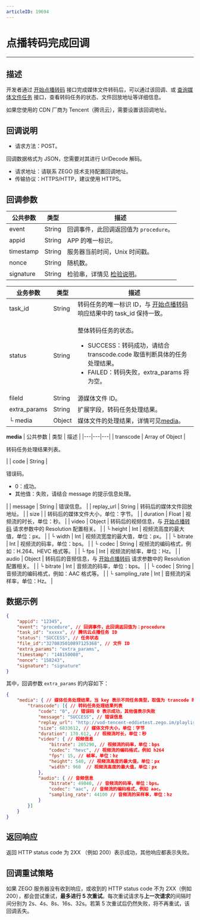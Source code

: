 ```yaml
---
articleID: 19694
---
```



# 点播转码完成回调

- - -

## 描述

开发者通过 [开始点播转码](!Start_onDemand_transcoding) 接口完成媒体文件转码后，可以通过该回调、或 [查询媒体文件任务](!DescribeMediaTask) 接口，查看转码任务的状态、文件回放地址等详细信息。

<Warning title="注意">


如果您使用的 CDN 厂商为 Tencent（腾讯云），需要设置该回调地址。

</Warning>




## 回调说明

- 请求方法：POST。

<Note title="说明">

  回调数据格式为 JSON，您需要对其进行 UrlDecode 解码。
   
</Note>



- 请求地址：请联系 ZEGO 技术支持配置回调地址。
- 传输协议：HTTPS/HTTP，建议使用 HTTPS。

## 回调参数

| 公共参数 | 类型 | 描述 |
|---|---|---|
| event | String | 回调事件，此回调返回值为 <code>procedure</code>。 |
| appid | String | APP 的唯一标识。 |
| timestamp | String | 服务器当前时间，Unix 时间戳。 |
| nonce | String | 随机数。 |
| signature | String | 检验串，详情见 [检验说明](!Callback/Overview)。 |

| 业务参数 | 类型 | 描述 |
|---|---|---|
| task_id | String | 转码任务的唯一标识 ID，与 <a href="!Start_onDemand_transcoding" target="balnk">开始点播转码</a> 响应结果中的 task_id 保持一致。 |
| status | String | <p>整体转码任务的状态。</p><ul><li>SUCCESS：转码成功，请结合 transcode.code 取值判断具体的任务处理结果。</li><li>FAILED：转码失败，extra_params 将为空。</li></ul> |
| fileId | String | 源媒体文件 ID。 |
| extra_params | String | 扩展字段，转码任务处理结果。 |
| └ media | Object | 媒体文件的处理结果，详情可见[media](#media)。 |

<a id="media"></a>
**media**
| 公共参数 | 类型 | 描述 |
|---|---|---|
| transcode | Array of Object | <p>转码任务处理结果列表。</p> |
| code | String | <p>错误码。</p><ul><li>0：成功。</li><li>其他值：失败，请结合 message 的提示信息处理。</li></ul> |
| message | String | 错误信息。 |
| replay_url | String | 转码后的媒体文件回放地址。 |
| size |  | 转码后的媒体文件大小，单位：字节。 |
| duration | Float | 视频流的时长，单位：秒。 |
| video | Object | 转码后的视频信息，与 <a href="!Start_onDemand_transcoding" target="balnk">开始点播转码</a> 请求参数中的 Resolution 配置相关。 |
| └ height | Int | 视频流高度的最大值，单位：px。 |
| └ width | Int | 视频流宽度的最大值，单位：px。 |
| └ bitrate | Int | 视频流的码率，单位：bps。 |
| └ codec | String | 视频流的编码格式，例如：H.264、HEVC 格式等。 |
| └ fps | Int | 视频流的帧率，单位：Hz。 |
| audio | Object | 转码后的音频信息，与 <a href="!Start_onDemand_transcoding" target="balnk">开始点播转码</a> 请求参数中的 Resolution 配置相关。 |
| └ bitrate | Int | 音频流的码率，单位：bps。 |
| └ codec | String | 音频流的编码格式，例如：AAC 格式等。 |
| └ sampling_rate | Int | 音频流的采样率，单位：Hz。 |



## 数据示例

```json
{
    "appid": "12345",  
    "event": "procedure", // 回调事件，此回调返回值为：procedure
    "task_id": "xxxxx", // 腾讯云点播任务 ID
    "status": "SUCCESS", // 任务状态
    "file_id":"3270835010897125368", // 文件 ID
    "extra_params": "extra_params",
    "timestamp": "148150008",
    "nonce": "158243",
    "signature": "signature"
}
```

其中，回调参数 `extra_params` 的内容如下：

```json
{
    "media": { // 媒体任务处理结果，当 key 表示不同任务类型，取值为 trancode 时表示转码任务
        "transcode": [{ // 转码任务处理结果列表
            "code": "0", // 错误码 0 表示成功，其他值表示失败
            "message": "SUCCESS", // 错误信息
            "replay_url": "http://vod-tencent-eddietest.zego.im/playlist.m3u8", // 转码后媒体文件回放地址
            "size": 6833612, // 媒体文件大小，单位：字节
            "duration": 170.612, // 视频流时长，单位：秒
            "video": { // 视频信息
                "bitrate": 205290, // 视频流的码率，单位：bps
                "codec": "hevc", // 视频流的编码格式，例如 h264
                "fps": 15, // 帧率，单位：hz
                "height": 540, // 视频流高度的最大值，单位：px
                "width": 960  // 视频流高度的最大值，单位：px
            },
            "audio": { // 音频信息
                "bitrate": 49040, // 音频流的码率，单位：bps。
                "codec": "aac", // 音频流的编码格式，例如 aac。
                "sampling_rate": 44100 // 音频流的采样率，单位：hz
            }
        }]
    }
}
```


## 返回响应

返回 HTTP status code 为 2XX （例如 200）表示成功，其他响应都表示失败。


## 回调重试策略

如果 ZEGO 服务器没有收到响应，或收到的 HTTP status code 不为 2XX（例如 200），都会尝试重试，**最多进行 5 次重试**。每次重试请求与**上一次请求**的间隔时间分别为 2s、4s、8s、16s、32s。若第 5 次重试后仍然失败，将不再重试，该回调丢失。
